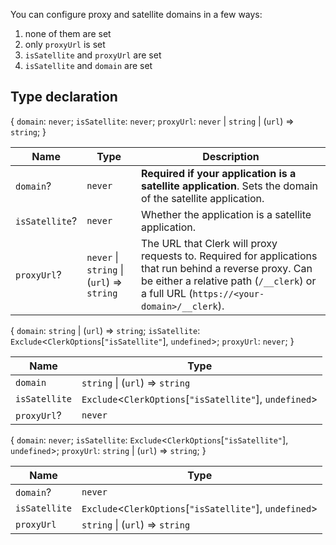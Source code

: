You can configure proxy and satellite domains in a few ways:

1. none of them are set
2. only `proxyUrl` is set
3. `isSatellite` and `proxyUrl` are set
4. `isSatellite` and `domain` are set

## Type declaration

\{ `domain`: `never`; `isSatellite`: `never`; `proxyUrl`: `never` \| `string` \| (`url`) => `string`; \}

| Name           | Type                                       | Description                                                                                                                                                                                       |
| -------------- | ------------------------------------------ | ------------------------------------------------------------------------------------------------------------------------------------------------------------------------------------------------- |
| `domain`?      | `never`                                    | **Required if your application is a satellite application**. Sets the domain of the satellite application.                                                                                        |
| `isSatellite`? | `never`                                    | Whether the application is a satellite application.                                                                                                                                               |
| `proxyUrl`?    | `never` \| `string` \| (`url`) => `string` | The URL that Clerk will proxy requests to. Required for applications that run behind a reverse proxy. Can be either a relative path (`/__clerk`) or a full URL (`https://<your-domain>/__clerk`). |

\{ `domain`: `string` \| (`url`) => `string`; `isSatellite`: `Exclude`\<`ClerkOptions`\[`"isSatellite"`\], `undefined`\>; `proxyUrl`: `never`; \}

| Name          | Type                                                        |
| ------------- | ----------------------------------------------------------- |
| `domain`      | `string` \| (`url`) => `string`                             |
| `isSatellite` | `Exclude`\<`ClerkOptions`\[`"isSatellite"`\], `undefined`\> |
| `proxyUrl`?   | `never`                                                     |

\{ `domain`: `never`; `isSatellite`: `Exclude`\<`ClerkOptions`\[`"isSatellite"`\], `undefined`\>; `proxyUrl`: `string` \| (`url`) => `string`; \}

| Name          | Type                                                        |
| ------------- | ----------------------------------------------------------- |
| `domain`?     | `never`                                                     |
| `isSatellite` | `Exclude`\<`ClerkOptions`\[`"isSatellite"`\], `undefined`\> |
| `proxyUrl`    | `string` \| (`url`) => `string`                             |
